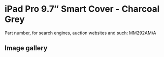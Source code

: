 
# iPad Pro 9.7″ Smart Cover - Charcoal Grey

Part number, for search engines, auction websites and such: MM292AM/A

## Image gallery

<div style={{ width: "768px" }}>
  <GalleryComponent
    images={[
      {
        original: "/everysource/MM292.webp",
        thumbnail: "/everypreview/MM292.webp",
      },
      {
        original: "/everysource/MM292_AV1_GOLD.webp",
        thumbnail: "/everypreview/MM292_AV1_GOLD.webp",
      },
      {
        original: "/everysource/MM292_AV1_ROSEGOLD.webp",
        thumbnail: "/everypreview/MM292_AV1_ROSEGOLD.webp",
      },
      {
        original: "/everysource/MM292_AV1_SILVER.webp",
        thumbnail: "/everypreview/MM292_AV1_SILVER.webp",
      },
      {
        original: "/everysource/MM292_AV1_SPACE_GRAY.webp",
        thumbnail: "/everypreview/MM292_AV1_SPACE_GRAY.webp",
      },
      {
        original: "/everysource/MM292_AV2.webp",
        thumbnail: "/everypreview/MM292_AV2.webp",
      },
      {
        original: "/everysource/MM292_AV3.webp",
        thumbnail: "/everypreview/MM292_AV3.webp",
      }
    ]}
  />
</div>